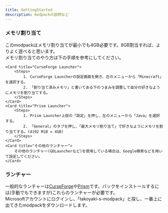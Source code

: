 ```yaml
---
title: GettingStarted
description: modpackの説明など
---
```


### メモリ割り当て

このmodpackはメモリ割り当てが最小でも4GB必要です。8GB割当すれば、よりよく遊べると思います。  
メモリ割り当てのやり方は下の手順を参考にしてください。  

    <Card title="CurseForge Launcher">
        <Steps>
            1. CurseForge Launcherの設定画面を開き、左のメニューから「Minecraft」を選択する。
            2. 「割り当て済みメモリ」と書いてある下のつまみを調整して自分の好きなようにメモリを割り当てする。
        </Steps>
    </Card>
    <Card title="Prism Launcher">
        <Steps>
            1. Prism Launcher上部の「設定」を押し、左のメニューから「Java」を選択する。
            2. 「General」のタブを押し、「最大メモリ割り当て」で好きなようにメモリを割り当てする。(4192 MiB = 4GB)
        </Steps>
    </Card>
    <Card title="その他のランチャー">
        その他のランチャー(GDLauncherなど)を使用している場合は、Google検索などを用いて設定してください。
    </Card>

### ランチャー

一般的なランチャーは[CurseForge](https://www.curseforge.com/download/app)や[Prism](https://prismlauncher.org)です。パックをインストールするには(手動でもできますが)これらのランチャーが必要です。  
Microsoftアカウントにログインし、「takoyaki-s-modpack」と探し、一番上に出てきたmodpackをダウンロードします。
